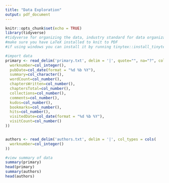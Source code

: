 ```yaml
---
title: "Data Exploration"
output: pdf_document
---
```


```r
knitr::opts_chunk$set(echo = TRUE)
library(tidyverse)
#tidyverse for organizing the data, industry standard for data organization
#make sure you have LaTeX installed to knit to PDF
#if using windows you can install it by running tinytex::install_tinytex() in the console
```



```r
#import data
primary <- read_delim('primary.txt', delim = '|', quote="", na="?", col_types = cols(
  worknumber=col_integer(),
  pubDate=col_date(format = "%d %b %Y"),
  summary=col_character(),
  wordCount=col_number(),
  chaptersWritten=col_number(),
  chaptersTotal=col_number(),
  collections=col_number(),
  comments=col_number(),
  kudos=col_number(),
  bookmarks=col_number(),
  hits=col_number(),
  visitedDate=col_date(format = "%d %b %Y"),
  visitCount=col_number()
))


authors <- read_delim('authors.txt', delim = '|', col_types = cols(
  worknumber=col_integer()
))

```


```r
#view summary of data
summary(primary)
head(primary)
summary(authors)
head(authors)
```

